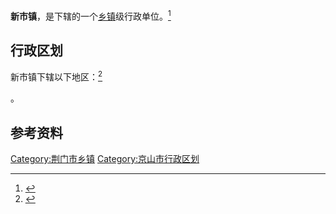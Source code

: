{{中国乡级行政区|42/08/21/100/000}}

'''新市镇'''，是{{PRC admin/fullname|42/08/21/100/000|3}}下辖的一个[[乡镇|乡镇]]级行政单位。<ref>{{PRC admin/ref sgc|{{PRC admin/parent|42/08/21/100/000}}}}</ref>

== 行政区划 ==

新市镇下辖以下地区：<ref>{{PRC admin/ref sgc|42/08/21/100/000}}</ref>

{{PRC admin/children|42/08/21/100/000}}。

== 参考资料 ==

{{reflist}}

{{湖北省荆门市京山县行政区划}}
{{湖北行政区划小作品}}
[[Category:荆门市乡镇|Category:荆门市乡镇]]
[[Category:京山市行政区划|Category:京山市行政区划]]